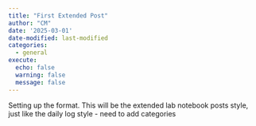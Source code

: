 ```yaml
---
title: "First Extended Post"
author: "CM"
date: '2025-03-01'
date-modified: last-modified
categories:
  - general
execute:
  echo: false
  warning: false
  message: false
---
```


Setting up the format. This will be the extended lab notebook posts style, just like the daily log style - need to add categories


